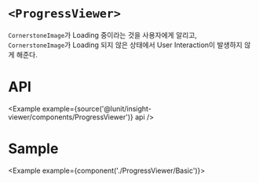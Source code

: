 
# `<ProgressViewer>`

`CornerstoneImage`가 Loading 중이라는 것을 사용자에게 알리고,    
`CornerstoneImage`가 Loading 되지 않은 상태에서 User Interaction이 발생하지 않게 해준다.

# API

<Example example={source('@lunit/insight-viewer/components/ProgressViewer')} api />

# Sample

<Example example={component('./ProgressViewer/Basic')}>
  <InsightViewerPreview height={720}/>
</Example>